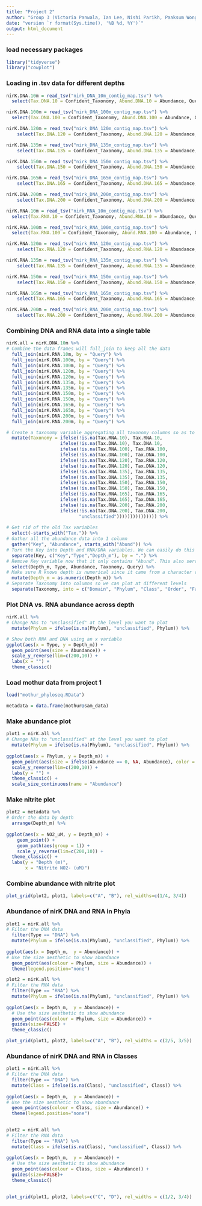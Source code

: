 ```yaml
---
title: "Project 2"
author: "Group 3 (Victoria Panwala, Ian Lee, Nishi Parikh, Paaksum Wong, Anthony Yan, Alice Sin)"
date: "version `r format(Sys.time(), '%B %d, %Y')`"
output: html_document
---
```

### load necessary packages
```r
library("tidyverse")
library("cowplot")
```

### Loading in .tsv data for different depths
```r
nirK.DNA.10m = read_tsv("nirk_DNA_10m_contig_map.tsv") %>% 
  select(Tax.DNA.10 = Confident_Taxonomy, Abund.DNA.10 = Abundance, Query)

nirK.DNA.100m = read_tsv("nirk_DNA_100m_contig_map.tsv") %>% 
  select(Tax.DNA.100 = Confident_Taxonomy, Abund.DNA.100 = Abundance, Query)

nirK.DNA.120m = read_tsv("nirk_DNA_120m_contig_map.tsv") %>% 
    select(Tax.DNA.120 = Confident_Taxonomy, Abund.DNA.120 = Abundance, Query)

nirK.DNA.135m = read_tsv("nirk_DNA_135m_contig_map.tsv") %>% 
    select(Tax.DNA.135 = Confident_Taxonomy, Abund.DNA.135 = Abundance, Query)

nirK.DNA.150m = read_tsv("nirk_DNA_150m_contig_map.tsv") %>% 
    select(Tax.DNA.150 = Confident_Taxonomy, Abund.DNA.150 = Abundance, Query)

nirK.DNA.165m = read_tsv("nirk_DNA_165m_contig_map.tsv") %>% 
    select(Tax.DNA.165 = Confident_Taxonomy, Abund.DNA.165 = Abundance, Query)

nirK.DNA.200m = read_tsv("nirk_DNA_200m_contig_map.tsv") %>% 
    select(Tax.DNA.200 = Confident_Taxonomy, Abund.DNA.200 = Abundance, Query)

nirK.RNA.10m = read_tsv("nirk_RNA_10m_contig_map.tsv") %>% 
  select(Tax.RNA.10 = Confident_Taxonomy, Abund.RNA.10 = Abundance, Query)

nirK.RNA.100m = read_tsv("nirk_RNA_100m_contig_map.tsv") %>% 
  select(Tax.RNA.100 = Confident_Taxonomy, Abund.RNA.100 = Abundance, Query)

nirK.RNA.120m = read_tsv("nirk_RNA_120m_contig_map.tsv") %>% 
    select(Tax.RNA.120 = Confident_Taxonomy, Abund.RNA.120 = Abundance, Query)

nirK.RNA.135m = read_tsv("nirk_RNA_135m_contig_map.tsv") %>% 
    select(Tax.RNA.135 = Confident_Taxonomy, Abund.RNA.135 = Abundance, Query)

nirK.RNA.150m = read_tsv("nirk_RNA_150m_contig_map.tsv") %>% 
    select(Tax.RNA.150 = Confident_Taxonomy, Abund.RNA.150 = Abundance, Query)

nirK.RNA.165m = read_tsv("nirk_RNA_165m_contig_map.tsv") %>% 
    select(Tax.RNA.165 = Confident_Taxonomy, Abund.RNA.165 = Abundance, Query)

nirK.RNA.200m = read_tsv("nirk_RNA_200m_contig_map.tsv") %>% 
    select(Tax.RNA.200 = Confident_Taxonomy, Abund.RNA.200 = Abundance, Query)
```

### Combining DNA and RNA data into a single table
```r
nirK.all = nirK.DNA.10m %>% 
# Combine the data frames will full_join to keep all the data
  full_join(nirK.RNA.10m, by = "Query") %>% 
  full_join(nirK.DNA.100m, by = "Query") %>% 
  full_join(nirK.RNA.100m, by = "Query") %>% 
  full_join(nirK.DNA.120m, by = "Query") %>%
  full_join(nirK.RNA.120m, by = "Query") %>%
  full_join(nirK.DNA.135m, by = "Query") %>%
  full_join(nirK.RNA.135m, by = "Query") %>%
  full_join(nirK.DNA.150m, by = "Query") %>%
  full_join(nirK.RNA.150m, by = "Query") %>%
  full_join(nirK.DNA.165m, by = "Query") %>%
  full_join(nirK.RNA.165m, by = "Query") %>%
  full_join(nirK.DNA.200m, by = "Query") %>%
  full_join(nirK.RNA.200m, by = "Query") %>%

# Create a taxonomy variable aggregating all taxonomy columns so as to fill in any NAs that might occur. !is.na means "is not NA", so the following says that the Taxonomy data should be taken from Tax.RNA.10 if that is not NA, or else take it from Tax.DNA.10 if that is not NA, or else Tax.RNA.200, etc. until if all are NA, give Taxonomy of "unclassified"
  mutate(Taxonomy = ifelse(!is.na(Tax.RNA.10), Tax.RNA.10,
                    ifelse(!is.na(Tax.DNA.10), Tax.DNA.10,
                    ifelse(!is.na(Tax.RNA.100), Tax.RNA.100,
                    ifelse(!is.na(Tax.DNA.100), Tax.DNA.100,
                    ifelse(!is.na(Tax.RNA.120), Tax.RNA.120,
                    ifelse(!is.na(Tax.DNA.120), Tax.DNA.120,
                    ifelse(!is.na(Tax.RNA.135), Tax.RNA.135,
                    ifelse(!is.na(Tax.DNA.135), Tax.DNA.135,
                    ifelse(!is.na(Tax.RNA.150), Tax.RNA.150,
                    ifelse(!is.na(Tax.DNA.150), Tax.DNA.150,
                    ifelse(!is.na(Tax.RNA.165), Tax.RNA.165,
                    ifelse(!is.na(Tax.DNA.165), Tax.DNA.165,
                    ifelse(!is.na(Tax.RNA.200), Tax.RNA.200,
                    ifelse(!is.na(Tax.DNA.200), Tax.DNA.200,
                           "unclassified"))))))))))))))) %>%    
  
# Get rid of the old Tax variables
  select(-starts_with("Tax.")) %>% 
# Gather all the abundance data into 1 column 
  gather("Key", "Abundance", starts_with("Abund")) %>% 
# Turn the Key into Depth and RNA/DNA variables. We can easily do this because we specifically named these variables with period separation when we loaded in the original data
  separate(Key, c("Key","Type","Depth_m"), by = ".") %>% 
# Remove Key variable now that it only contains "Abund". This also serves to reorder the columns so that the very long Query is at the end.
  select(Depth_m, Type, Abundance, Taxonomy, Query) %>% 
# Make sure R knows depth is numerical since it came from a character variable
  mutate(Depth_m = as.numeric(Depth_m)) %>% 
# Separate Taxonomy into columns so we can plot at different levels
  separate(Taxonomy, into = c("Domain", "Phylum", "Class", "Order", "Family", "Genus", "Species"), sep="; ")
```


### Plot DNA vs. RNA abundance across depth
```r
nirK.all %>% 
# Change NAs to "unclassified" at the level you want to plot
  mutate(Phylum = ifelse(is.na(Phylum), "unclassified", Phylum)) %>% 

# Show both RNA and DNA using an x variable  
ggplot(aes(x = Type, y = Depth_m)) +
  geom_point(aes(size = Abundance)) +
  scale_y_reverse(lim=c(200,10)) +
  labs(x = "") +
  theme_classic()
```


### Load mothur data from project 1
```r
load("mothur_phyloseq.RData")

metadata = data.frame(mothur@sam_data)
```

### Make abundance plot
```r
plot1 = nirK.all %>% 
# Change NAs to "unclassified" at the level you want to plot
  mutate(Phylum = ifelse(is.na(Phylum), "unclassified", Phylum)) %>% 
  
ggplot(aes(x = Phylum, y = Depth_m)) +
  geom_point(aes(size = ifelse(Abundance == 0, NA, Abundance), color = Type), position = position_dodge(0.5)) +
  scale_y_reverse(lim=c(200,10)) +
  labs(y = "") +
  theme_classic() +
  scale_size_continuous(name = "Abundance")
```

### Make nitrite plot 
```r
plot2 = metadata %>% 
# Order the data by depth  
  arrange(Depth_m) %>% 
  
ggplot(aes(x = NO2_uM, y = Depth_m)) +
    geom_point() +
    geom_path(aes(group = 1)) +
    scale_y_reverse(lim=c(200,10)) +
  theme_classic() +
  labs(y = "Depth (m)",
       x = "Nitrite NO2- (uM)")
```

### Combine abundance with nitrite plot
```r
plot_grid(plot2, plot1, labels=c("A", "B"), rel_widths=c(1/4, 3/4))
```

### Abundance of nirK DNA and RNA in Phyla
```r
plot1 = nirK.all %>% 
# Filter the DNA data
  filter(Type == "DNA") %>% 
  mutate(Phylum = ifelse(is.na(Phylum), "unclassified", Phylum)) %>% 
  
ggplot(aes(x = Depth_m,  y = Abundance)) +
# Use the size aesthetic to show abundance
  geom_point(aes(colour = Phylum, size = Abundance)) +
  theme(legend.position="none") 
```

```r
plot2 = nirK.all %>% 
# Filter the RNA data
  filter(Type == "RNA") %>% 
  mutate(Phylum = ifelse(is.na(Phylum), "unclassified", Phylum)) %>% 
  
ggplot(aes(x = Depth_m,  y = Abundance)) +
  # Use the size aesthetic to show abundance
  geom_point(aes(colour = Phylum, size = Abundance)) +
  guides(size=FALSE) +
  theme_classic()
```

```r
plot_grid(plot1, plot2, labels=c("A", "B"), rel_widths = c(2/5, 3/5))
```

### Abundance of nirK DNA and RNA in Classes 
```r
plot1 = nirK.all %>% 
# Filter the DNA data
  filter(Type == "DNA") %>% 
  mutate(Class = ifelse(is.na(Class), "unclassified", Class)) %>% 
  
ggplot(aes(x = Depth_m,  y = Abundance)) +
# Use the size aesthetic to show abundance
  geom_point(aes(colour = Class, size = Abundance)) +
  theme(legend.position="none") 
  

```

```r
plot2 = nirK.all %>% 
# Filter the RNA data
  filter(Type == "RNA") %>% 
  mutate(Class = ifelse(is.na(Class), "unclassified", Class)) %>% 
  
ggplot(aes(x = Depth_m,  y = Abundance)) +
  # Use the size aesthetic to show abundance
  geom_point(aes(colour = Class, size = Abundance)) +
  guides(size=FALSE)+
  theme_classic()
  
```

```r
plot_grid(plot1, plot2, labels=c("C", "D"), rel_widths = c(1/2, 3/4))
```